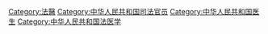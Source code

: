 [[Category:法醫|Category:法醫]]
[[Category:中华人民共和国司法官员|Category:中华人民共和国司法官员]]
[[Category:中华人民共和国医生|Category:中华人民共和国医生]]
[[Category:中华人民共和国法医学|Category:中华人民共和国法医学]]